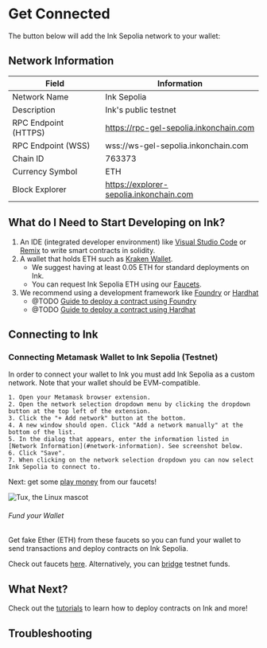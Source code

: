 
# Get Connected

The button below will add the Ink Sepolia network to your wallet:

<AddNetworkButton />


## Network Information

| Field                | Information                                                    |
| -------------------- | -------------------------------------------------------------- |
| Network Name         | Ink Sepolia                                                    |
| Description          | Ink's public testnet                                           |
| RPC Endpoint (HTTPS) | https://rpc-gel-sepolia.inkonchain.com                         |
| RPC Endpoint (WSS)   | wss://ws-gel-sepolia.inkonchain.com                            |
| Chain ID             | 763373                                                         |
| Currency Symbol      | ETH                                                            |
| Block Explorer       | https://explorer-sepolia.inkonchain.com                        |


## What do I Need to Start Developing on Ink?
1. An IDE (integrated developer environment) like [Visual Studio Code](https://code.visualstudio.com/) or [Remix](https://remix.ethereum.org/) to write smart contracts in solidity.
1. A wallet that holds ETH such as [Kraken Wallet](https://www.kraken.com/wallet).
    - We suggest having at least 0.05 ETH for standard deployments on Ink.
    - You can request Ink Sepolia ETH using our [Faucets](/quick-start/faucets).
1. We recommend using a development framework like [Foundry](https://book.getfoundry.sh/) or [Hardhat](https://hardhat.org/)
    - @TODO [Guide to deploy a contract using Foundry]()
    - @TODO [Guide to deploy a contract using Hardhat]()

## Connecting to Ink

### Connecting Metamask Wallet to Ink Sepolia (Testnet)

In order to connect your wallet to Ink you must add Ink Sepolia as a custom network. Note that your wallet should be EVM-compatible.

    1. Open your Metamask browser extension.
    2. Open the network selection dropdown menu by clicking the dropdown button at the top left of the extension.
    3. Click the "+ Add network" button at the bottom.
    4. A new window should open. Click "Add a network manually" at the bottom of the list.
    5. In the dialog that appears, enter the information listed in [Network Information](#network-information). See screenshot below.
    6. Click "Save".
    7. When clicking on the network selection dropdown you can now select Ink Sepolia to connect to.

Next: get some [play money](#faucet) from our faucets!

![Tux, the Linux mascot](../../images/add_network.png)

###### Fund your Wallet
Get fake Ether (ETH) from these faucets so you can fund your wallet to send transactions and deploy contracts on Ink Sepolia.

Check out faucets [here](https://docs.inkonchain.com/quick-start/faucets). Alternatively, you can [bridge](https://docs.inkonchain.com/quick-start/faucets#bridging-funds-to-ink-sepolia) testnet funds.

## What Next?
Check out the [tutorials](/build/tutorials) to learn how to deploy contracts on Ink and more!

## Troubleshooting
